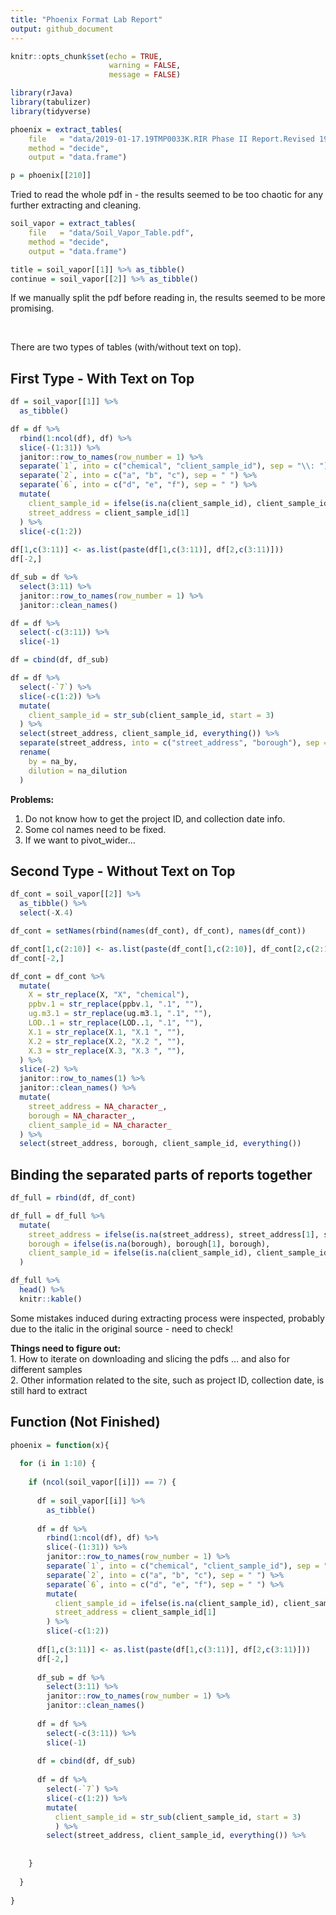 ```yaml
---
title: "Phoenix Format Lab Report"
output: github_document
---
```


```r
knitr::opts_chunk$set(echo = TRUE,
                      warning = FALSE,
                      message = FALSE)
```


```r
library(rJava)
library(tabulizer)
library(tidyverse)
```


```r
phoenix = extract_tables(
    file   = "data/2019-01-17.19TMP0033K.RIR Phase II Report.Revised 19TMP0033K.RIR Phase II Report - EBC V2.pdf.1.pdf", 
    method = "decide", 
    output = "data.frame")

p = phoenix[[210]]
```

Tried to read the whole pdf in - the results seemed to be too chaotic for any further extracting and cleaning.


```r
soil_vapor = extract_tables(
    file   = "data/Soil_Vapor_Table.pdf", 
    method = "decide", 
    output = "data.frame")

title = soil_vapor[[1]] %>% as_tibble()
continue = soil_vapor[[2]] %>% as_tibble()
```

If we manually split the pdf before reading in, the results seemed to be more promising.

<br>

There are two types of tables (with/without text on top). 

## First Type - With Text on Top

```r
df = soil_vapor[[1]] %>%
  as_tibble()

df = df %>% 
  rbind(1:ncol(df), df) %>% 
  slice(-(1:31)) %>% 
  janitor::row_to_names(row_number = 1) %>% 
  separate(`1`, into = c("chemical", "client_sample_id"), sep = "\\: ") %>% 
  separate(`2`, into = c("a", "b", "c"), sep = " ") %>% 
  separate(`6`, into = c("d", "e", "f"), sep = " ") %>% 
  mutate(
    client_sample_id = ifelse(is.na(client_sample_id), client_sample_id[2], client_sample_id),
    street_address = client_sample_id[1]
  ) %>% 
  slice(-c(1:2))
  
df[1,c(3:11)] <- as.list(paste(df[1,c(3:11)], df[2,c(3:11)]))
df[-2,]

df_sub = df %>% 
  select(3:11) %>% 
  janitor::row_to_names(row_number = 1) %>% 
  janitor::clean_names()

df = df %>% 
  select(-c(3:11)) %>% 
  slice(-1)

df = cbind(df, df_sub)

df = df %>% 
  select(-`7`) %>% 
  slice(-c(1:2)) %>% 
  mutate(
    client_sample_id = str_sub(client_sample_id, start = 3)
  ) %>% 
  select(street_address, client_sample_id, everything()) %>% 
  separate(street_address, into = c("street_address", "borough"), sep = ", ") %>% 
  rename(
    by = na_by,
    dilution = na_dilution
  )
```

**Problems:**    

1.    Do not know how to get the project ID, and collection date info.    
2.    Some col names need to be fixed.
3.    If we want to pivot_wider...


## Second Type - Without Text on Top

```r
df_cont = soil_vapor[[2]] %>%
  as_tibble() %>% 
  select(-X.4)

df_cont = setNames(rbind(names(df_cont), df_cont), names(df_cont))

df_cont[1,c(2:10)] <- as.list(paste(df_cont[1,c(2:10)], df_cont[2,c(2:10)]))
df_cont[-2,]

df_cont = df_cont %>% 
  mutate(
    X = str_replace(X, "X", "chemical"),
    ppbv.1 = str_replace(ppbv.1, ".1", ""),
    ug.m3.1 = str_replace(ug.m3.1, ".1", ""),
    LOD..1 = str_replace(LOD..1, ".1", ""),
    X.1 = str_replace(X.1, "X.1 ", ""),
    X.2 = str_replace(X.2, "X.2 ", ""),
    X.3 = str_replace(X.3, "X.3 ", ""),
  ) %>% 
  slice(-2) %>% 
  janitor::row_to_names(1) %>% 
  janitor::clean_names() %>% 
  mutate(
    street_address = NA_character_,
    borough = NA_character_,
    client_sample_id = NA_character_
  ) %>% 
  select(street_address, borough, client_sample_id, everything())
```


## Binding the separated parts of reports together

```r
df_full = rbind(df, df_cont)

df_full = df_full %>% 
  mutate(
    street_address = ifelse(is.na(street_address), street_address[1], street_address),
    borough = ifelse(is.na(borough), borough[1], borough),
    client_sample_id = ifelse(is.na(client_sample_id), client_sample_id[1], client_sample_id)
  )

df_full %>% 
  head() %>% 
  knitr::kable()
```

Some mistakes induced during extracting process were inspected, probably due to the italic in the original source - need to check!

**Things need to figure out:**    
1.    How to iterate on downloading and slicing the pdfs ... and also for different samples   
2.    Other information related to the site, such as project ID, collection date, is still hard to extract


## Function (Not Finished)

```r
phoenix = function(x){
  
  for (i in 1:10) {
    
    if (ncol(soil_vapor[[i]]) == 7) {
      
      df = soil_vapor[[i]] %>%
        as_tibble()
      
      df = df %>% 
        rbind(1:ncol(df), df) %>% 
        slice(-(1:31)) %>% 
        janitor::row_to_names(row_number = 1) %>% 
        separate(`1`, into = c("chemical", "client_sample_id"), sep = "\\: ") %>% 
        separate(`2`, into = c("a", "b", "c"), sep = " ") %>% 
        separate(`6`, into = c("d", "e", "f"), sep = " ") %>% 
        mutate(
          client_sample_id = ifelse(is.na(client_sample_id), client_sample_id[2], client_sample_id),
          street_address = client_sample_id[1]
        ) %>% 
        slice(-c(1:2))
        
      df[1,c(3:11)] <- as.list(paste(df[1,c(3:11)], df[2,c(3:11)]))
      df[-2,]
      
      df_sub = df %>% 
        select(3:11) %>% 
        janitor::row_to_names(row_number = 1) %>% 
        janitor::clean_names()
      
      df = df %>% 
        select(-c(3:11)) %>% 
        slice(-1)
      
      df = cbind(df, df_sub)
      
      df = df %>% 
        select(-`7`) %>% 
        slice(-c(1:2)) %>% 
        mutate(
          client_sample_id = str_sub(client_sample_id, start = 3)
          ) %>% 
        select(street_address, client_sample_id, everything()) %>% 
        
        
    }
    
  }
    
}
```

